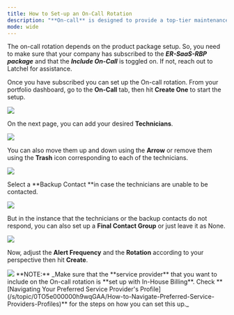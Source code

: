 ---
title: How to Set-up an On-Call Rotation
description: "**On-call** is designed to provide a top-tier maintenance intake experience for multi-family customers."
mode: wide
---

The on-call rotation depends on the product package setup. So, you need to make sure that your company has subscribed to the _**ER-SaaS-RBP package**_ and that the _**Include On-Call**_ is toggled on. If not, reach out to Latchel for assistance.

Once you have subscribed you can set up the On-call rotation. From your portfolio dashboard, go to the **On-Call** tab, then hit **Create One** to start the setup.


<Frame>
  <img src="/images/rtaImage-154.jpg"/>
</Frame>


On the next page, you can add your desired **Technicians**.


<Frame>
  <img src="/images/rtaImage-155.jpg"/>
</Frame>


You can also move them up and down using the **Arrow** or remove them using the **Trash** icon corresponding to each of the technicians.


<Frame>
  <img src="/images/rtaImage-156.jpg"/>
</Frame>

Select a **Backup Contact **in case the technicians are unable to be contacted.

<Frame>
  <img src="/images/rtaImage-157.jpg"/>
</Frame>


But in the instance that the technicians or the backup contacts do not respond, you can also set up a **Final Contact Group** or just leave it as None.


<Frame>
  <img src="/images/rtaImage-158.jpg"/>
</Frame>


Now, adjust the **Alert Frequency** and the **Rotation** according to your perspective then hit **Create**.

<Frame>
  <img src="/images/rtaImage-159.jpg"/>
</Frame>


<Info>
  **NOTE:** _Make sure that the **service provider** that you want to include on the On-call rotation is **set up with In-House Billing**. Check **[Navigating Your Preferred Service Provider's Profile](/s/topic/0TO5e000000h9wqGAA/How-to-Navigate-Preferred-Service-Providers-Profiles)** for the steps on how you can set this up._
</Info>
